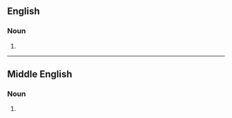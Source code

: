 ==English==

===Noun===
{{en-noun}}

# {{alt form|hosteller|lang=en}}

----

==Middle English==

===Noun===
{{head|enm|noun}}

# {{alternative form of|lang=enm|hostiler}}